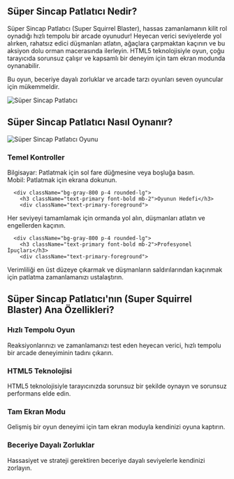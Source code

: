 ## Süper Sincap Patlatıcı Nedir?
<div className="flex flex-col md:flex-row items-center gap-8">
  <div className="w-full md:w-1/2 text-xl">
Süper Sincap Patlatıcı (Super Squirrel Blaster), hassas zamanlamanın kilit rol oynadığı hızlı tempolu bir arcade oyunudur! Heyecan verici seviyelerde yol alırken, rahatsız edici düşmanları atlatın, ağaçlara çarpmaktan kaçının ve bu aksiyon dolu orman macerasında ilerleyin. HTML5 teknolojisiyle oyun, çoğu tarayıcıda sorunsuz çalışır ve kapsamlı bir deneyim için tam ekran modunda oynanabilir.

Bu oyun, beceriye dayalı zorluklar ve arcade tarzı oyunları seven oyuncular için mükemmeldir.
</div>
  <div className="w-full md:w-1/2 flex justify-center items-center">
<img 
      src="https://public-image.fafafa.ai/games/2025-02-15/images/1739600368137-igd9xs.com/no-pain-no-gain---ragdoll-sandbox_16x9/20240823041948/no-pain-no-gain---ragdoll-sandbox_16x9-cover" 
      alt="Süper Sincap Patlatıcı" 
      className="w-4/5 h-auto"
    />
</div>
</div>

## Süper Sincap Patlatıcı Nasıl Oynanır?

<div className="flex flex-col md:flex-row items-center gap-8">
  <div className="w-full md:w-1/2">
<img 
      src="https://public-image.fafafa.ai/games/2025-02-15/images/1739600368137-igd9xs.com/no-pain-no-gain---ragdoll-sandbox_16x9/20240823041948/no-pain-no-gain---ragdoll-sandbox_16x9-cover" 
      alt="Süper Sincap Patlatıcı Oyunu" 
      className="w-4/5 h-auto mx-auto"
    />
</div>
  <div className="w-full md:w-1/2">
    <div className="grid grid-cols-1 gap-4 mt-0">
      <div className="bg-gray-800 p-4 rounded-lg">
        <h3 className="text-primary font-bold mb-2">Temel Kontroller</h3>
        <div className="text-primary-foreground">
Bilgisayar: Patlatmak için sol fare düğmesine veya boşluğa basın.<br/>
Mobil: Patlatmak için ekrana dokunun.
</div>
      </div>

      <div className="bg-gray-800 p-4 rounded-lg">
        <h3 className="text-primary font-bold mb-2">Oyunun Hedefi</h3>
        <div className="text-primary-foreground">
Her seviyeyi tamamlamak için ormanda yol alın, düşmanları atlatın ve engellerden kaçının.
</div>
      </div>

      <div className="bg-gray-800 p-4 rounded-lg">
        <h3 className="text-primary font-bold mb-2">Profesyonel İpuçları</h3>
        <div className="text-primary-foreground">
Verimliliği en üst düzeye çıkarmak ve düşmanların saldırılarından kaçınmak için patlatma zamanlamanızı ustalaştırın.
</div>
      </div>
    </div>
  </div>
</div>

## Süper Sincap Patlatıcı'nın (Super Squirrel Blaster) Ana Özellikleri?

<div className="grid grid-cols-1 md:grid-cols-2 gap-4">
  <div className="bg-gray-800 p-4 rounded-lg">
    <h3 className="text-primary font-bold mb-2">Hızlı Tempolu Oyun</h3>
    <div className="text-primary-foreground">
Reaksiyonlarınızı ve zamanlamanızı test eden heyecan verici, hızlı tempolu bir arcade deneyiminin tadını çıkarın.
</div>
  </div>

  <div className="bg-gray-800 p-4 rounded-lg">
    <h3 className="text-primary font-bold mb-2">HTML5 Teknolojisi</h3>
    <div className="text-primary-foreground">
HTML5 teknolojisiyle tarayıcınızda sorunsuz bir şekilde oynayın ve sorunsuz performans elde edin.
</div>
  </div>

  <div className="bg-gray-800 p-4 rounded-lg">
    <h3 className="text-primary font-bold mb-2">Tam Ekran Modu</h3>
    <div className="text-primary-foreground">
Gelişmiş bir oyun deneyimi için tam ekran moduyla kendinizi oyuna kaptırın.
</div>
  </div>

  <div className="bg-gray-800 p-4 rounded-lg">
    <h3 className="text-primary font-bold mb-2">Beceriye Dayalı Zorluklar</h3>
    <div className="text-primary-foreground">
Hassasiyet ve strateji gerektiren beceriye dayalı seviyelerle kendinizi zorlayın.
</div>
  </div>
</div>